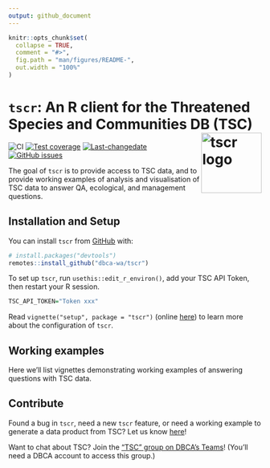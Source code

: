 ```yaml
---
output: github_document
---
```


<!-- README.md is generated from README.Rmd. Please edit that file -->

```r
knitr::opts_chunk$set(
  collapse = TRUE,
  comment = "#>",
  fig.path = "man/figures/README-",
  out.width = "100%"
)
```

# `tscr`: An R client for the Threatened Species and Communities DB (TSC) <img src="man/figures/tscr_logo.png" align="right" alt="tscr logo" width="120" /> 

<!-- badges: start -->
![CI](https://github.com/dbca-wa/tscr/workflows/tic/badge.svg)
[![Test coverage](https://codecov.io/gh/dbca-wa/tscr/branch/master/graph/badge.svg)](https://codecov.io/gh/dbca-wa/tscr?branch=master)
[![Last-changedate](https://img.shields.io/github/last-commit/dbca-wa/tscr.svg)](https://github.com/dbca-wa/tscr/commits/master)
[![GitHub issues](https://img.shields.io/github/issues/dbca-wa/tscr.svg?style=popout)](https://github.com/dbca-wa/tscr/issues)
<!-- badges: end -->

The goal of `tscr` is to provide access to TSC data, and to provide working 
examples of analysis and visualisation of TSC data to answer QA, ecological, and
management questions.

## Installation and Setup

You can install `tscr` from [GitHub](https://github.com/dbca-wa/tscr/) with:

``` r
# install.packages("devtools")
remotes::install_github("dbca-wa/tscr")
```

To set up `tscr`, run `usethis::edit_r_environ()`, add your TSC API Token, then 
restart your R session.

```r
TSC_API_TOKEN="Token xxx"
```


Read `vignette("setup", package = "tscr")` 
(online [here](https://dbca-wa.github.io/tscr/articles/setup.html)) 
to learn more about the configuration of `tscr`.

## Working examples
Here we'll list vignettes demonstrating working examples of answering questions
with TSC data.

## Contribute
Found a bug in `tscr`, need a new `tscr` feature, or need a working example to
generate a data product from TSC?
Let us know [here](https://github.com/dbca-wa/tscr/issues/new/choose)!

Want to chat about TSC? Join the ["TSC" group on DBCA's Teams](https://teams.microsoft.com/_#/conversations/General?threadId=19:20412eea61c949e59460ece939a128cd@thread.tacv2&ctx=channel)! 
(You'll need a DBCA account to access this group.)

